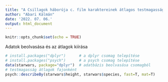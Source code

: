 ```yaml
---
title: "A Csillagok háborúja c. film karaktereinek átlagos testmagassága"
author: "Abari Kálmán"
date: '2022. 07. 06.'
output: html_document
---
```


```r
knitr::opts_chunk$set(echo = TRUE)
```

Adatok beolvasása és az átlagok kiírása

```r
# install.packages("dplyr")      # a dplyr csomag telepítése
# install.packages("psych")      # a psych csomag telepítése
data(starwars, package="dplyr")  # adatbázis beolvasása csomagból
# testmagasság átlagok fajonként
psych::describeBy(starwars$height, starwars$species, fast=T, mat=T)
```
